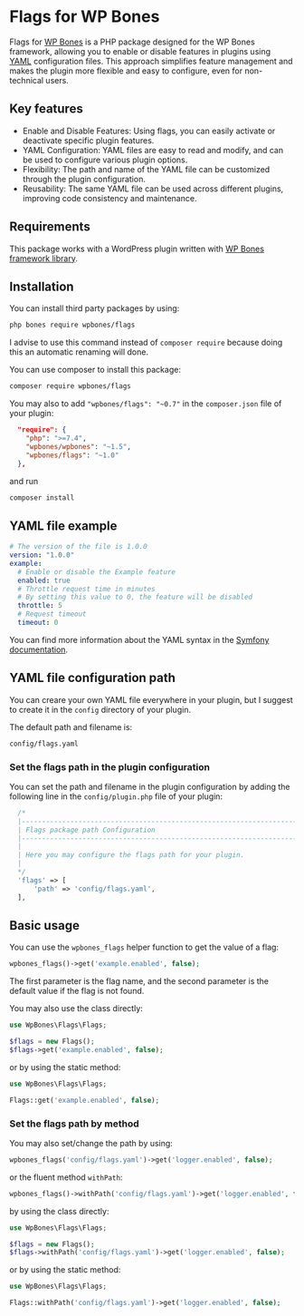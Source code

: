 
# Flags for WP Bones

<Poser name="wpbones/flags" />

Flags for [WP Bones](https://wpbones.com) is a PHP package designed for the WP Bones framework, allowing you to enable or disable features in plugins using [YAML](https://yaml.org/) configuration files.
This approach simplifies feature management and makes the plugin more flexible and easy to configure, even for non-technical users.

## Key features
 - Enable and Disable Features: Using flags, you can easily activate or deactivate specific plugin features.
 - YAML Configuration: YAML files are easy to read and modify, and can be used to configure various plugin options.
 - Flexibility: The path and name of the YAML file can be customized through the plugin configuration.
 - Reusability: The same YAML file can be used across different plugins, improving code consistency and maintenance.

 ## Requirements

This package works with a WordPress plugin written with [WP Bones framework library](https://github.com/wpbones/WPBones).

## Installation

You can install third party packages by using:

```sh copy
php bones require wpbones/flags
```

I advise to use this command instead of `composer require` because doing this an automatic renaming will done.

You can use composer to install this package:

```sh copy
composer require wpbones/flags
```

You may also to add `"wpbones/flags": "~0.7"` in the `composer.json` file of your plugin:

```json copy filename="composer.json" {4}
  "require": {
    "php": ">=7.4",
    "wpbones/wpbones": "~1.5",
    "wpbones/flags": "~1.0"
  },
```

and run

```sh copy
composer install
```

## YAML file example

```yaml copy filename="config/flags.yaml"
# The version of the file is 1.0.0
version: "1.0.0"
example:
  # Enable or disable the Example feature
  enabled: true
  # Throttle request time in minutes
  # By setting this value to 0, the feature will be disabled
  throttle: 5
  # Request timeout
  timeout: 0
```

You can find more information about the YAML syntax in the [Symfony documentation](https://symfony.com/doc/current/components/yaml.html).

## YAML file configuration path

You can creare your own YAML file everywhere in your plugin, but I suggest to create it in the `config` directory of your plugin.

The default path and filename is:

```sh copy
config/flags.yaml
```

### Set the flags path in the plugin configuration

You can set the path and filename in the plugin configuration by adding the following line in the `config/plugin.php` file of your plugin:

```php copy filename="config/plugin.php" {33-35}
  /*
  |--------------------------------------------------------------------------
  | Flags package path Configuration
  |--------------------------------------------------------------------------
  |
  | Here you may configure the flags path for your plugin.
  |
  */
  'flags' => [
      'path' => 'config/flags.yaml',
  ],
```

## Basic usage

You can use the `wpbones_flags` helper function to get the value of a flag:

```php copy
wpbones_flags()->get('example.enabled', false);
```

The first parameter is the flag name, and the second parameter is the default value if the flag is not found.

You may also use the class directly:

```php copy
use WpBones\Flags\Flags;

$flags = new Flags();
$flags->get('example.enabled', false);
```

or by using the static method:

```php copy
use WpBones\Flags\Flags;

Flags::get('example.enabled', false);
```

### Set the flags path by method

You may also set/change the path by using:

```php copy
wpbones_flags('config/flags.yaml')->get('logger.enabled', false);
```

or the fluent method `withPath`:

```php copy
wpbones_flags()->withPath('config/flags.yaml')->get('logger.enabled', false);
```

by using the class directly:

```php copy
use WpBones\Flags\Flags;

$flags = new Flags();
$flags->withPath('config/flags.yaml')->get('logger.enabled', false);
```

or by using the static method:

```php copy
use WpBones\Flags\Flags;

Flags::withPath('config/flags.yaml')->get('logger.enabled', false);
```



